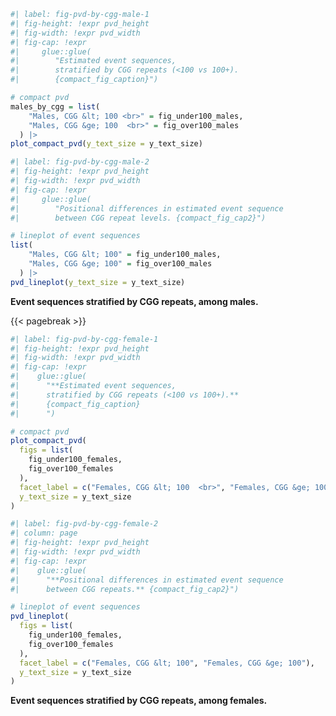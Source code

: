 
::: {#suppfig-pvd-by-cgg-male}

```r
#| label: fig-pvd-by-cgg-male-1
#| fig-height: !expr pvd_height
#| fig-width: !expr pvd_width
#| fig-cap: !expr 
#|     glue::glue(
#|        "Estimated event sequences,
#|        stratified by CGG repeats (<100 vs 100+).
#|        {compact_fig_caption}")

# compact pvd
males_by_cgg = list(
    "Males, CGG &lt; 100 <br>" = fig_under100_males,
    "Males, CGG &ge; 100  <br>" = fig_over100_males
  ) |>
plot_compact_pvd(y_text_size = y_text_size)

```

```r
#| label: fig-pvd-by-cgg-male-2
#| fig-height: !expr pvd_height
#| fig-width: !expr pvd_width
#| fig-cap: !expr 
#|     glue::glue(
#|        "Positional differences in estimated event sequence 
#|        between CGG repeat levels. {compact_fig_cap2}")

# lineplot of event sequences
list(
    "Males, CGG &lt; 100" = fig_under100_males,
    "Males, CGG &ge; 100" = fig_over100_males
  ) |>
pvd_lineplot(y_text_size = y_text_size)
```

**Event sequences stratified by CGG repeats, among males.**

:::

{{< pagebreak >}}

::: {#suppfig-pvd-by-cgg-female}

```r
#| label: fig-pvd-by-cgg-female-1
#| fig-height: !expr pvd_height
#| fig-width: !expr pvd_width
#| fig-cap: !expr
#|    glue::glue(
#|      "**Estimated event sequences,
#|      stratified by CGG repeats (<100 vs 100+).**
#|      {compact_fig_caption}
#|      ")

# compact pvd
plot_compact_pvd(
  figs = list(
    fig_under100_females,
    fig_over100_females
  ),
  facet_label = c("Females, CGG &lt; 100  <br>", "Females, CGG &ge; 100  <br>"),
  y_text_size = y_text_size
)

```

```r
#| label: fig-pvd-by-cgg-female-2
#| column: page
#| fig-height: !expr pvd_height
#| fig-width: !expr pvd_width
#| fig-cap: !expr
#|    glue::glue(
#|      "**Positional differences in estimated event sequence
#|      between CGG repeats.** {compact_fig_cap2}")

# lineplot of event sequences
pvd_lineplot(
  figs = list(
    fig_under100_females,
    fig_over100_females
  ),
  facet_label = c("Females, CGG &lt; 100", "Females, CGG &ge; 100"),
  y_text_size = y_text_size
)
```

**Event sequences stratified by CGG repeats, among females.**

:::
